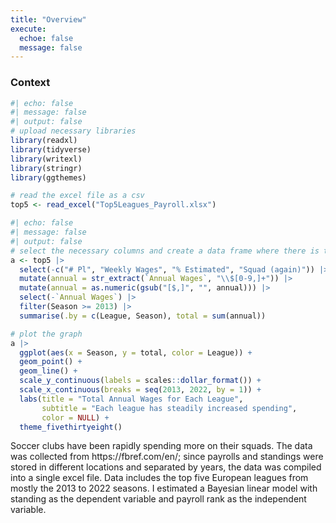 ```yaml
---
title: "Overview"
execute: 
  echoe: false
  message: false
---
```


### Context


```r
#| echo: false
#| message: false
#| output: false
# upload necessary libraries
library(readxl)
library(tidyverse)
library(writexl)
library(stringr)
library(ggthemes)
```

```r
# read the excel file as a csv
top5 <- read_excel("Top5Leagues_Payroll.xlsx")
```

```r
#| echo: false
#| message: false
#| output: false
# select the necessary columns and create a data frame where there is the total money spent of each league across seasons
a <- top5 |>
  select(-c("# Pl", "Weekly Wages", "% Estimated", "Squad (again)")) |>
  mutate(annual = str_extract(`Annual Wages`, "\\$[0-9,]+")) |>
  mutate(annual = as.numeric(gsub("[$,]", "", annual))) |>
  select(-`Annual Wages`) |>
  filter(Season >= 2013) |>
  summarise(.by = c(League, Season), total = sum(annual))
```

```r
# plot the graph
a |>
  ggplot(aes(x = Season, y = total, color = League)) +
  geom_point() +
  geom_line() +
  scale_y_continuous(labels = scales::dollar_format()) +
  scale_x_continuous(breaks = seq(2013, 2022, by = 1)) +
  labs(title = "Total Annual Wages for Each League",
       subtitle = "Each league has steadily increased spending",
       color = NULL) +
  theme_fivethirtyeight()
```

Soccer clubs have been rapidly spending more on their squads. The data was collected from https://fbref.com/en/; since payrolls and standings were stored in different locations and separated by years, the data was compiled into a single excel file. Data includes the top five European leagues from mostly the 2013 to 2022 seasons. I estimated a Bayesian linear model with standing as the dependent variable and payroll rank as the independent variable.

